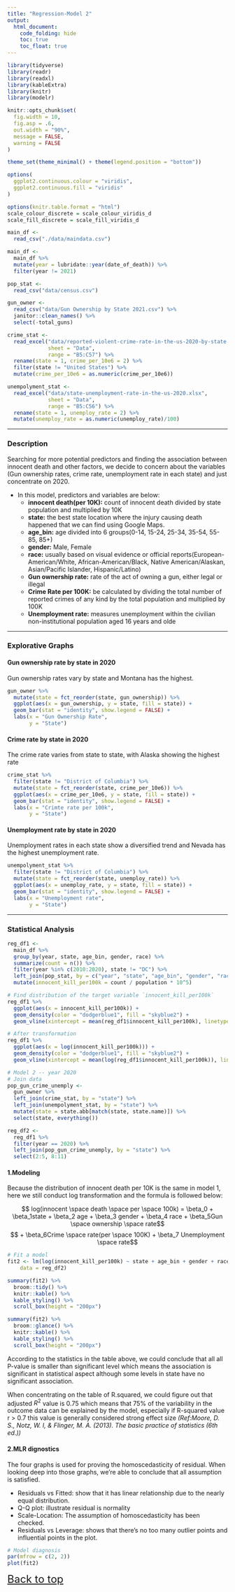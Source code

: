 ```yaml
---
title: "Regression-Model 2"
output: 
  html_document: 
    code_folding: hide
    toc: true
    toc_float: true
---
```


```r
library(tidyverse)
library(readr)
library(readxl)
library(kableExtra)
library(knitr)
library(modelr)

knitr::opts_chunk$set(
  fig.width = 10,
  fig.asp = .6,
  out.width = "90%",
  message = FALSE,
  warning = FALSE
)

theme_set(theme_minimal() + theme(legend.position = "bottom"))

options(
  ggplot2.continuous.colour = "viridis",
  ggplot2.continuous.fill = "viridis"
)

options(knitr.table.format = "html")
scale_colour_discrete = scale_colour_viridis_d
scale_fill_discrete = scale_fill_viridis_d
```


```r
main_df <- 
  read_csv("./data/maindata.csv")

main_df <- 
  main_df %>% 
  mutate(year = lubridate::year(date_of_death)) %>% 
  filter(year != 2021)
```

```r
pop_stat <- 
  read_csv("data/census.csv")
```

```r
gun_owner <- 
  read_csv("data/Gun Ownership by State 2021.csv") %>% 
  janitor::clean_names() %>% 
  select(-total_guns)
```

```r
crime_stat <- 
  read_excel("data/reported-violent-crime-rate-in-the-us-2020-by-state.xlsx", 
             sheet = "Data",
             range = "B5:C57") %>%
  rename(state = 1, crime_per_10e6 = 2) %>% 
  filter(state != "United States") %>% 
  mutate(crime_per_10e6 = as.numeric(crime_per_10e6))
```

```r
unempolyment_stat <- 
  read_excel("data/state-unemployment-rate-in-the-us-2020.xlsx", 
             sheet = "Data",
             range = "B5:C56") %>% 
  rename(state = 1, unemploy_rate = 2) %>% 
  mutate(unemploy_rate = as.numeric(unemploy_rate)/100)
```


---------------------------------------------------

### Description

Searching for more potential predictors and finding the association between innocent death and other factors, we decide to concern about the variables (Gun ownership rates, crime rate, unemployment rate in each state) and just concentrate on 2020. 

+ In this model, predictors and variables are below:
  + **innocent death(per 10K):** count of innocent death divided by state population and multiplied by 10K
  + **state:** the best state location where the injury causing death happened that we can find using Google Maps.
  + **age_bin:** age divided into 6 groups(0-14, 15-24, 25-34, 35-54, 55-85, 85+)
  + **gender:** Male, Female
  + **race:** usually based on visual evidence or official reports(European-American/White, African-American/Black, Native American/Alaskan, Asian/Pacific Islander, Hispanic/Latino)
  + **Gun ownership rate:** rate of the act of owning a gun, either legal or illegal
  + **Crime Rate per 100K:** be calculated by dividing the total number of reported crimes of any kind by the total population and multiplied by 100K
  + **Unemployment rate:** measures unemployment within the civilian non-institutional population aged 16 years and olde

---------------------------------------------------

### Explorative Graphs

#### Gun ownership rate by state in 2020

Gun ownership rates vary by state and Montana has the highest.

```r
gun_owner %>% 
  mutate(state = fct_reorder(state, gun_ownership)) %>% 
  ggplot(aes(x = gun_ownership, y = state, fill = state)) + 
  geom_bar(stat = "identity", show.legend = FALSE) + 
  labs(x = "Gun Ownership Rate",
       y = "State")
```

#### Crime rate by state in 2020

The crime rate varies from state to state, with Alaska showing the highest rate

```r
crime_stat %>% 
  filter(state != "District of Columbia") %>% 
  mutate(state = fct_reorder(state, crime_per_10e6)) %>% 
  ggplot(aes(x = crime_per_10e6, y = state, fill = state)) + 
  geom_bar(stat = "identity", show.legend = FALSE) + 
  labs(x = "Crimte rate per 100k",
       y = "State")
```

#### Unemployment rate by state in 2020

Unemployment rates in each state show a diversified trend and Nevada has the highest unemployment rate.

```r
unempolyment_stat %>% 
  filter(state != "District of Columbia") %>% 
  mutate(state = fct_reorder(state, unemploy_rate)) %>% 
  ggplot(aes(x = unemploy_rate, y = state, fill = state)) + 
  geom_bar(stat = "identity", show.legend = FALSE) + 
  labs(x = "Unemployment rate",
       y = "State")
```

---------------------------------------------------

### Statistical Analysis

```r
reg_df1 <- 
  main_df %>% 
  group_by(year, state, age_bin, gender, race) %>% 
  summarize(count = n()) %>% 
  filter(year %in% c(2010:2020), state != "DC") %>% 
  left_join(pop_stat, by = c("year", "state", "age_bin", "gender", "race")) %>% 
  mutate(innocent_kill_per100k = count / population * 10^5)

# Find distribution of the target variable `innocent_kill_per100k`
reg_df1 %>% 
  ggplot(aes(x = innocent_kill_per100k)) + 
  geom_density(color = "dodgerblue1", fill = "skyblue2") + 
  geom_vline(xintercept = mean(reg_df1$innocent_kill_per100k), linetype = "dotted")

# After transformation
reg_df1 %>% 
  ggplot(aes(x = log(innocent_kill_per100k))) + 
  geom_density(color = "dodgerblue1", fill = "skyblue2") + 
  geom_vline(xintercept = mean(log(reg_df1$innocent_kill_per100k)), linetype = "dotted")
```

```r
# Model 2 -- year 2020
# Join data
pop_gun_crime_unemply <- 
  gun_owner %>% 
  left_join(crime_stat, by = "state") %>% 
  left_join(unempolyment_stat, by = "state") %>% 
  mutate(state = state.abb[match(state, state.name)]) %>% 
  select(state, everything())

reg_df2 <- 
  reg_df1 %>% 
  filter(year == 2020) %>% 
  left_join(pop_gun_crime_unemply, by = "state") %>% 
  select(2:5, 8:11)
```

#### 1.Modeling

Because the distribution of innocent death per 10K is the same in model 1, here we still conduct log transformation and the formula is followed below:

$$ log(innocent \space death \space per \space 100k) = \beta_0 +  \beta_1state + \beta_2 age + \beta_3 gender + \beta_4 race + \beta_5Gun \space ownership \space rate$$ 
$$ + \beta_6Crime \space rate(per \space 100K) + \beta_7 Unemployment \space rate$$
```r
# Fit a model
fit2 <- lm(log(innocent_kill_per100k) ~ state + age_bin + gender + race + gun_ownership + crime_per_10e6 + unemploy_rate, 
    data = reg_df2)

summary(fit2) %>% 
  broom::tidy() %>% 
  knitr::kable() %>%
  kable_styling() %>% 
  scroll_box(height = "200px")

summary(fit2) %>% 
  broom::glance() %>% 
  knitr::kable() %>% 
  kable_styling() %>% 
  scroll_box(height = "200px")
```

According to the statistics in the table above, we could conclude that all all P-value is smaller than significant level which means the association is significant in statistical aspect although some levels in state have no significant association.

When concentrating on the table of R.squared, we could figure out that adjusted $R^2$ value is 0.75 which means that 75% of the variability in the outcome data can be explained by the model, especially if R-squared value r > 0.7 this value is generally considered strong effect size *(Ref:Moore, D. S., Notz, W. I, & Flinger, M. A. (2013). The basic practice of statistics (6th ed.))*

#### 2.MLR dignostics

The four graphs is used for proving the homoscedasticity of residual. When looking deep into those graphs, we're able to conclude that all assumption is satisfied.

* Residuals vs Fitted: show that it has linear relationship due to the nearly equal distribution.
* Q-Q plot: illustrate residual is normality
* Scale-Location: The assumption of homoscedasticity has been checked.
* Residuals vs Leverage: shows that there's no too many outlier points and influential points in the plot.

```r
# Model diagnosis
par(mfrow = c(2, 2))
plot(fit2)
```



<font size="5"><a href = "#top" target = "_self">Back to top</a></font>